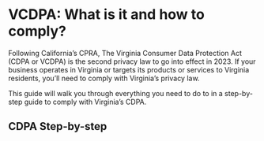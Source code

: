 
# VCDPA: What is it and how to comply?

Following California’s CPRA, The Virginia Consumer Data Protection Act (CDPA or VCDPA) is the second privacy law to go into effect in 2023. If your business operates in Virginia or targets its products or services to Virginia residents, you’ll need to comply with Virginia’s privacy law.

This guide will walk you through everything you need to do to in a step-by-step guide to comply with Virginia’s CDPA.

## CDPA Step-by-step
<KeyFeatWrap>
  <KeyFeat title="What is the VCDPA" link="/docs/regulations/vcdpa/what_is_vcdpa"  description="A brief introduction to the Virginia Consumer Data Protection Act (VCDPA)."/>
  <KeyFeat title="What are the requirements of the VCDPA?" link="/docs/regulations/vcdpa/what_reqs_vcdpa"  description="A summary of the key requirements of the VCDPA and considerations for how you can support them."/>
  <KeyFeat title="Additional Business Obligations of VCDPA" link="/docs/regulations/vcdpa/addtl_reqs_vcdpa"   description="A rundown of additional requirements businesses must follow under VCDPA."/>
  <KeyFeat title="VCDPA Step 01: Creating a data map" link="/docs/regulations/vcdpa/data_map_vcdpa"   description="How to create a data map that will enable compliance for VCDPA."/>
  <KeyFeat title="VCDPA Step 02: Access Requests for VCDPA" link="/docs/regulations/vcdpa/access_requests_vcdpa"   description="This guide will show you how to fulfill users' access requests for VCDPA"/>
  <KeyFeat title="VCDPA Step 03: Correction Requests for VCDPA" link="/docs/regulations/vcdpa/correction_requests_vcdpa"   description="This guide will show you how to fulfill users' correction requests for VCDPA"/>
  <KeyFeat title="VCDPA Step 04: Erasure Requests for VCDPA" link="/docs/regulations/vcdpa/erasure_vcdpa"   description="This guide will show you how to fulfill users' erasure requests for VCDPA"/>
  <KeyFeat title="VCDPA Step 05: Portability Requests for VCDPA" link="/docs/regulations/vcdpa/portability_vcdpa"   description="This guide will show you how to fulfill users' data portability requests for VCDPA"/>
  <KeyFeat title="VCDPA Step 06: Data Protection Assessments" link="/docs/regulations/vcdpa/dpa_vcdpa"   description="How to perform Data Protection Assessments to measure the risks of processing activities."/>
  <KeyFeat title="Summary" link="/docs/regulations/vcdpa/conclusion_vcdpa"   description="How Ethyca enables VCDPA compliance for your business and beyond."/>
</KeyFeatWrap>